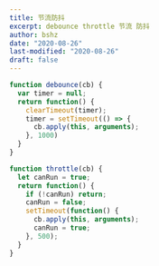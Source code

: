 ```yaml
---
title: 节流防抖
excerpt: debounce throttle 节流 防抖
author: bshz
date: "2020-08-26"
last-modified: "2020-08-26"
draft: false
---
```



```js
function debounce(cb) {
  var timer = null;
  return function() {
    clearTimeout(timer);
    timer = setTimeout(() => {
      cb.apply(this, arguments);
    }, 1000)
  }
}
```

<Debounce />

```js
function throttle(cb) {
  let canRun = true;
  return function() {
    if (!canRun) return;
    canRun = false;
    setTimeout(function() {
      cb.apply(this, arguments);
      canRun = true;
    }, 500);
  }
}
```

<Throttle />